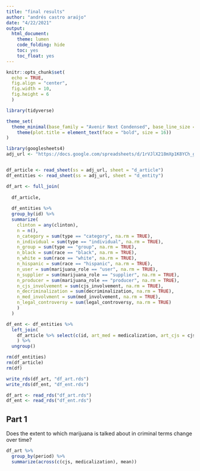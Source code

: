 ```yaml
---
title: "final results"
author: "andrés castro araújo"
date: "4/22/2021"
output: 
  html_document:
    theme: lumen
    code_folding: hide
    toc: yes
    toc_float: yes
---
```


```r
knitr::opts_chunk$set(
  echo = TRUE, 
  fig.align = "center",
  fig.width = 10,
  fig.height = 6
  )

library(tidyverse)

theme_set(
  theme_minimal(base_family = "Avenir Next Condensed", base_line_size = 0) +
    theme(plot.title = element_text(face = "bold", size = 16))
)


```

```r
library(googlesheets4)
adj_url <- "https://docs.google.com/spreadsheets/d/1rVJlX218mXp1K8YCh_g_FpvHJuQVTa-pZEkVHcm_jvU/"


df_article <- read_sheet(ss = adj_url, sheet = "d_article") 
df_entities <- read_sheet(ss = adj_url, sheet = "d_entity") 

df_art <- full_join(
  
  df_article,
  
  df_entities %>% 
  group_by(id) %>% 
  summarize(
    clinton = any(clinton),
    n = n(),
    n_category = sum(type == "category", na.rm = TRUE),
    n_individual = sum(type == "individual", na.rm = TRUE),
    n_group = sum(type == "group", na.rm = TRUE),
    n_black = sum(race == "black", na.rm = TRUE),
    n_white = sum(race == "white", na.rm = TRUE),
    n_hispanic = sum(race == "hispanic", na.rm = TRUE),
    n_user = sum(marijuana_role == "user", na.rm = TRUE),
    n_supplier = sum(marijuana_role == "supplier", na.rm = TRUE),
    n_producer = sum(marijuana_role == "producer", na.rm = TRUE),
    n_cjs_involvement = sum(cjs_involvement, na.rm = TRUE),
    n_decriminalization = sum(decriminalization, na.rm = TRUE),
    n_med_involvment = sum(med_involvement, na.rm = TRUE),
    n_legal_controversy = sum(legal_controversy, na.rm = TRUE)
    )
  )

df_ent <- df_entities %>% 
  left_join(
    df_article %>% select(c(id, art_med = medicalization, art_cjs = cjs, calls_for))
    ) %>% 
  ungroup()

rm(df_entities)
rm(df_article)
rm(df)

write_rds(df_art, "df_art.rds")
write_rds(df_ent, "df_ent.rds")
```

```r
df_art <- read_rds("df_art.rds")
df_ent <- read_rds("df_ent.rds")
```

## Part 1

Does the extent to which marijuana is talked about in criminal terms change over time?​

```r
df_art %>% 
  group_by(period) %>% 
  summarize(across(c(cjs, medicalization), mean))
```



